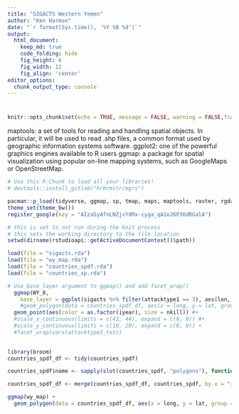 ```yaml
---
title: "SIGACTS Western Yemen"
author: "Ken Harmon"
date: "`r format(Sys.time(), '%Y %B %d')`"
output:
  html_document:  
    keep_md: true
    code_folding: hide
    fig_height: 6
    fig_width: 12
    fig_align: 'center'
editor_options: 
  chunk_output_type: console
---
```


# {.tabset .tabset-fade}

```r
knitr::opts_chunk$set(echo = TRUE, message = FALSE, warning = FALSE,fig.width=12, fig.height=8)
```


maptools: a set of tools for reading and handling spatial objects. In particular, it will be used to read .shp files, a common format used by geographic information systems software.
ggplot2: one of the powerful graphics engines available to R users
ggmap: a package for spatial visualization using popular on-line mapping systems, such as GoogleMaps or OpenStreetMap.


```r
# Use this R-Chunk to load all your libraries!
# devtools::install_gitlab("hrbrmstr/mgrs")

pacman::p_load(tidyverse, ggmap, sp, tmap, maps, maptools, raster, rgdal, PBSmapping)
theme_set(theme_bw())
register_google(key = "AIzaSyAfnLNZjvYdMx-cyga_qA1oJ6P36dRGalA") 
```

```r
# this is set to not run during the knit process
# this sets the working directory to the file location
setwd(dirname(rstudioapi::getActiveDocumentContext()$path))
```




```r
load(file = "sigacts.rda")
load(file = "wy_map.rda")
load(file = "countries_spdf.rda")
load(file = "countries_sp.rda")

# Use base_layer argument to ggmap() and add facet_wrap()
  ggmap(WY_8, 
    base_layer = ggplot(sigacts %>% filter(attacktype1 == 3), aes(lon, lat))) +
    #geom_polygon(data = countries_spdf_df, aes(x = long, y = lat, group = group, alpha = .1, color = "id")) +
  geom_point(aes(color = as.factor(iyear), size = nkill)) #+
  #scale_x_continuous(limits = c(43, 44), expand = c(0, 0)) #+
  #scale_y_continuous(limits = c(10, 20), expand = c(0, 0)) +
  #facet_wrap(vars(attacktype1_txt))
    
```

```r
library(broom)
countries_spdf_df <- tidy(countries_spdf)

countries_spdf$name <- sapply(slot(countries_spdf, "polygons"), function(x) slot(x, "ID"))

countries_spdf_df <- merge(countries_spdf_df, countries_spdf, by.x = "id", by.y = "name")

ggmap(wy_map) +
  geom_polygon(data = countries_spdf_df, aes(x = long, y = lat, group = group, alpha = .1 ))

```

